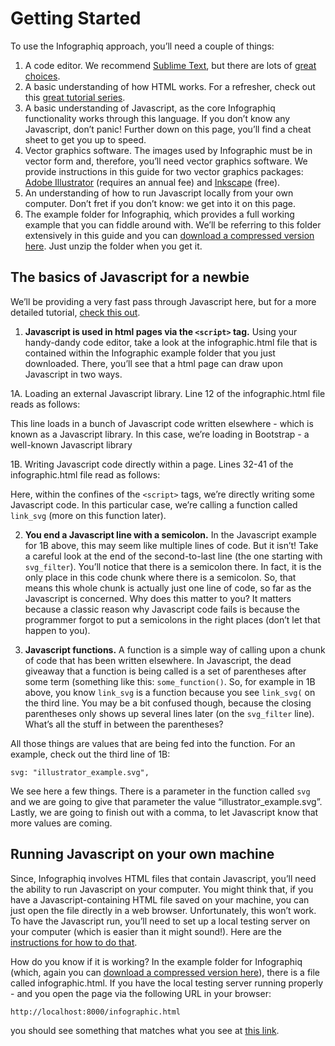 # Getting Started {#getting_started}

To use the Infographiq approach, you'll need a couple of things:

1.  A code editor. We recommend [Sublime Text](https://www.sublimetext.com/), but there are lots of [great choices](https://www.creativebloq.com/advice/best-code-editors).
2.  A basic understanding of how HTML works. For a refresher, check out this [great tutorial series](https://www.w3schools.com/html/default.asp).
3.  A basic understanding of Javascript, as the core Infographiq functionality works through this language. If you don't know any Javascript, don't panic! Further down on this page, you'll find a cheat sheet to get you up to speed.
4.  Vector graphics software. The images used by Infographic must be in vector form and, therefore, you'll need vector graphics software. We provide instructions in this guide for two vector graphics packages: [Adobe Illustrator](https://www.adobe.com/products/illustrator.html) (requires an annual fee) and [Inkscape](https://inkscape.org/) (free).
5.  An understanding of how to run Javascript locally from your own computer. Don't fret if you don't know: we get into it on this page.
6.  The example folder for Infographiq, which provides a full working example that you can fiddle around with. We'll be referring to this folder extensively in this guide and you can [download a compressed version here](https://marinebon.org/infographiqJS/infographiq_example.zip). Just unzip the folder when you get it.

## The basics of Javascript for a newbie {#javascript_basics}

We'll be providing a very fast pass through Javascript here, but for a more detailed tutorial, [check this out](https://www.w3schools.com/js/default.asp).

1.  **Javascript is used in html pages via the `<script>` tag.** Using your handy-dandy code editor, take a look at the infographic.html file that is contained within the Infographic example folder that you just downloaded. There, you'll see that a html page can draw upon Javascript in two ways.

1A. Loading an external Javascript library. Line 12 of the infographic.html file reads as follows:

```{=html}
<script src="https://maxcdn.bootstrapcdn.com/bootstrap/3.3.5/js/bootstrap.min.js"></script>
```
This line loads in a bunch of Javascript code written elsewhere - which is known as a Javascript library. In this case, we're loading in Bootstrap - a well-known Javascript library

1B. Writing Javascript code directly within a page. Lines 32-41 of the infographic.html file read as follows:

```{=html}
  <script>
    link_svg({
      svg: "illustrator_example.svg", 
      csv: "icon_link.csv", 
      svg_id: "svg1", 
      toc_id: "toc1",
      toc_style: "sectioned_list",
      text_toggle: "toggle_off",
      svg_filter: "illustrator_example.svg"});
  </script>
```
Here, within the confines of the `<script>` tags, we're directly writing some Javascript code. In this particular case, we're calling a function called `link_svg` (more on this function later).

2.  **You end a Javascript line with a semicolon.** In the Javascript example for 1B above, this may seem like multiple lines of code. But it isn't! Take a careful look at the end of the second-to-last line (the one starting with `svg_filter`). You'll notice that there is a semicolon there. In fact, it is the only place in this code chunk where there is a semicolon. So, that means this whole chunk is actually just one line of code, so far as the Javascript is concerned. Why does this matter to you? It matters because a classic reason why Javascript code fails is because the programmer forgot to put a semicolons in the right places (don't let that happen to you).

3.  **Javascript functions.** A function is a simple way of calling upon a chunk of code that has been written elsewhere. In Javascript, the dead giveaway that a function is being called is a set of parentheses after some term (something like this: `some_function()`. So, for example in 1B above, you know `link_svg` is a function because you see `link_svg(` on the third line. You may be a bit confused though, because the closing parentheses only shows up several lines later (on the `svg_filter` line). What's all the stuff in between the parentheses?

All those things are values that are being fed into the function. For an example, check out the third line of 1B:

    svg: "illustrator_example.svg",

We see here a few things. There is a parameter in the function called `svg` and we are going to give that parameter the value "illustrator_example.svg". Lastly, we are going to finish out with a comma, to let Javascript know that more values are coming.

## Running Javascript on your own machine {#localhost}

Since, Infographiq involves HTML files that contain Javascript, you'll need the ability to run Javascript on your computer. You might think that, if you have a Javascript-containing HTML file saved on your machine, you can just open the file directly in a web browser. Unfortunately, this won't work. To have the Javascript run, you'll need to set up a local testing server on your computer (which is easier than it might sound!). Here are the [instructions for how to do that](https://developer.mozilla.org/en-US/docs/Learn/Common_questions/set_up_a_local_testing_server#running_a_simple_local_http_server).

How do you know if it is working? In the example folder for Infographiq (which, again you can [download a compressed version here](https://marinebon.org/infographiqJS/infographiq_example.zip)), there is a file called infographic.html. If you have the local testing server running properly - and you open the page via the following URL in your browser:

    http://localhost:8000/infographic.html

you should see something that matches what you see at [this link](https://marinebon.org/infographiqJS/infographiq_example/infographic.html).
